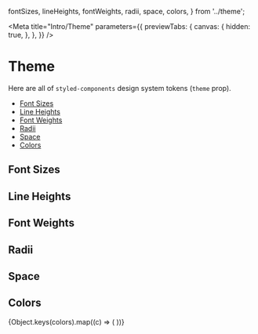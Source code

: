 
  fontSizes,
  lineHeights,
  fontWeights,
  radii,
  space,
  colors,
} from '../theme';

<Meta
  title="Intro/Theme"
  parameters={{
    previewTabs: {
      canvas: {
        hidden: true,
      },
    },
  }}
/>

# Theme

Here are all of `styled-components` design system tokens (`theme` prop).

- [Font Sizes](#fontSizes)
- [Line Heights](#lineHeights)
- [Font Weights](#fontWeights)
- [Radii](#radii)
- [Space](#space)
- [Colors](#colors)

<a id="fontSizes" />

## Font Sizes

<DocThemeProvider>
  <Inline content={fontSizes} appearance="fontSizes" spaceBetween />
</DocThemeProvider>

<a id="lineHeights" />

## Line Heights

<DocThemeProvider>
  <Inline content={lineHeights} appearance="lineHeights" />
</DocThemeProvider>

<a id="fontWeights" />

## Font Weights

<DocThemeProvider>
  <Inline content={fontWeights} appearance="fontWeights" />
</DocThemeProvider>

<a id="- [Radii](#radii)" />

## Radii

<DocThemeProvider>
  <Inline content={radii} />
</DocThemeProvider>

<a id="space" />

## Space

<DocThemeProvider>
  <Inline content={space} stretched />
</DocThemeProvider>

<a id="colors" />

## Colors

<DocThemeProvider>
  <Palette>
    {Object.keys(colors).map((c) => (
      <PaletteItem
        box={{ backgroundColor: c, borderRadius: 'rounded' }}
        name={c}
        description={colors[c]}
        code={c}
        key={c}
        sampleFrame={
          (colors[c].includes('rgba') || colors[c].includes('fff')) && 'rgba'
        }
        size="small"
      />
    ))}
  </Palette>
</DocThemeProvider>

